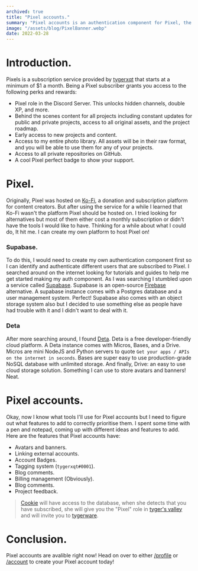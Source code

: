 ```yaml
---
archived: true
title: "Pixel accounts."
summary: "Pixel accounts is an authentication component for Pixel, the subscription service that offers perks and rewards for as little as $1 a month."
image: "/assets/blog/PixelBanner.webp"
date: 2022-03-28
---
```


# Introduction.
Pixels is a subscription service provided by [tygerxqt](https://tygr.dev/twitter) that starts at a minimum of $1 a month. Being a Pixel subscriber grants you access to the following perks and rewards:

- Pixel role in the Discord Server. This unlocks hidden channels, double XP, and more.
- Behind the scenes content for all projects including constant updates for public and private projects, access to all original assets, and the project roadmap.
- Early access to new projects and content.
- Access to my entire photo library. All assets will be in their raw format, and you will be able to use them for any of your projects.
- Access to all private repositories on GitHub.
- A cool Pixel perfect badge to show your support.

# Pixel.
Originally, Pixel was hosted on [Ko-Fi](https://ko-fi.com), a donation and subscription platform for content creators. But after using the service for a while I learned that Ko-Fi wasn't the platform Pixel should be hosted on. I tried looking for alternatives but most of them either cost a monthly subscription or didn't have the tools I would like to have. Thinking for a while about what I could do, It hit me. I can create my own platform to host Pixel on! 

### Supabase.
To do this, I would need to create my own authentication component first so I can identify and authenticate different users that are subscribed to Pixel. I searched around on the internet looking for tutorials and guides to help me get started making my auth component. As I was searching I stumbled upon a service called [Supabase](https://supabase.com). Supabase is an open-source [Firebase](https://en.wikipedia.org/wiki/Firebase) alternative. A supabase instance comes with a Postgres database and a user management system. Perfect! Supabase also comes with an object storage system also but I decided to use something else as people have had trouble with it and I didn't want to deal with it.

### Deta
After more searching around, I found [Deta](https://deta.sh). Deta is a free developer-friendly cloud platform. A Deta instance comes with Micros, Bases, and a Drive. Micros are mini NodeJS and Python servers to quote `Get your apps / APIs on the internet in seconds`. Bases are super easy to use production-grade NoSQL database with unlimited storage. And finally, Drive: an easy to use cloud storage solution. Something I can use to store avatars and banners! Neat.

# Pixel accounts.
Okay, now I know what tools I'll use for Pixel accounts but I need to figure out what features to add to correctly prioritise them. I spent some time with a pen and notepad, coming up with different ideas and features to add. Here are the features that Pixel accounts have:

- Avatars and banners.
- Linking external accounts.
- Account Badges.
- Tagging system (`tygerxqt#0001`).
- Blog comments.
- Billing management (Obviously).
- Blog comments.
- Project feedback.


> [Cookie](https://github.com/tygerxqt/cookie) will have access to the database, when she detects that you have subscribed, she will give you the "Pixel" role in [tyger's valley](https://tygr.dev/discord) and will invite you to [tygerware](https://github.com/tygerware).



# Conclusion.
Pixel accounts are avalible right now! Head on over to either [/profile](/profile) or [/account](/account) to create your Pixel account today!